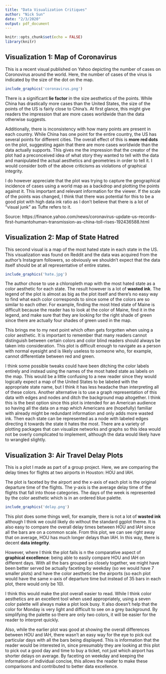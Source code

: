 ---
title: "Data Visualization Critiques"
author: "Nick Sun"
date: "2/3/2020"
output: pdf_document
---

```{r setup, include=FALSE}
knitr::opts_chunk$set(echo = FALSE)
library(knitr)
```

## Visualization 1: Map of Coronavirus

This is a recent visual published on Yahoo depicting the number of cases on Coronovirus around the world.
Here, the number of cases of the virus is indicated by the size of the dot on the map.

```{r, out.width='340px', fig.align='center'}
include_graphics('coronavirus.png')
```

There is a significant **lie factor** in the size aesthetics of the points.
While China has drastically more cases than the United States, the size of the points of the US is fairly close to China's.
At first glance, this might give readers the impression that are more cases worldwide than the data otherwise suggests.

Additionally, there is inconsistency with how many points are present in each country.
While China has one point for the entire country, the US has several points for different cities.
The overall effect of this is **more red dots** on the plot, suggesting again that there are more cases worldwide than the data actually supports.
This gives me the impression that the creator of the plot had a preconceived idea of what story they wanted to tell with the data and manipulated the actual aesthetics and geometries in order to tell it.
I would consider both of the above criticisms as violations of graphical integrity.

I do however appreciate that the plot was trying to capture the geographical incidence of cases using a world map as a backdrop and plotting the points against it.
This important and relevant information for the viewer.
If the scale of the points was changed, I think that there was potential for this to be a good plot with high data ink ratio as I don't believe that there is a lot of "visual junk" as Tufte refers to it.

Source: https://finance.yahoo.com/news/coronavirus-update-us-records-first-humantohuman-transmission-as-china-toll-rises-192436588.html 

## Visualization 2: Map of State Hatred

This second visual is a map of the most hated state in each state in the US.
This visualization was found on Reddit and the data was acquired from the author's Instagram followers, so obviously we shouldn't expect that the data itself should be at all representative of entire states.

```{r, out.width = '300px', fig.align='center'}
include_graphics('hate.jpg')
```

The author chose to use a chloropleth map with the most hated state as a color aesthetic for each state.
The result however is a lot of **wasted ink**.
The legend of the plot is almost as big as the plot itself and there's no easy way to find what each color corresponds to since some of the colors are so similar to each other.
For example, finding the most hted state of Maine is difficult because the reader has to look at the color of Maine, find it in the legend, and make sure that they are looking for the right shade of green since there are actually four shades of green used in the map.

This brings me to my next point which often gets forgotten when using a color aesthetic.
It is important to remember that many readers cannot distinguish between certain colors and color blind readers should always be taken into consideration.
This plot is difficult enough to navigate as a person with normal eyesight and is likely useless to someone who, for example, cannot differentiate between red and green.

I think some possible tweaks could have been ditching the color labels entirely and instead using the names of the most hated state as labels on the map.
This would be a little confusing to a new reader since they would logically expect a map of the United States to be labeled with the appropriate state name, but I think it has less headache than interpreting all of these colors.
Another alternative is to use a graph representation of this data with edges and nodes and ditch the background map altogether.
I think this is the best option since this plot is intended for an American audience so having all the data on a map which Americans are (hopefully) familiar with already might be redundant information and only adds more wasted ink.
Then each state can be represented as a node with labeled edges directing it towards the state it hates the most.
There are a variety of plotting packages that can visualize networks and graphs so this idea would not be overly complicated to implement, although the data would likely have to wrangled slightly.

## Visualization 3: Air Travel Delay Plots

This is a plot I made as part of a group project.
Here, we are comparing the delay times for flights at two airports in Houston: HOU and IAH.

The plot is faceted by the airport and the x-axis of each plot is the original departure time of the flights.
The y-axis is the average delay time of the flights that fall into those categories.
The days of the week is represented by the color aesthetic which is in an ordered blue palette.

```{r, out.width = '300px', fig.align='center'}
include_graphics('delay.png')
```

This plot does some things well, for example, there is not a lot of **wasted ink** although I think we could likely do without the standard ggplot theme.
It is also easy to compare the overall delay times between HOU and IAH since all the bars are on a common scale.
From this plot, we can see right away that on average, HOU has much longer delays than IAH.
In this way, there is decent **data integrity**.

However, where I think the plot fails is n the comparative aspect of **graphical excellence**: being able to easily compare HOU and IAH on different days.
With all the bars grouped so closely together, we might have been better served be actually faceting by weekday (so we would have 7 smaller plots) and have the color aesthetic be the airports (so each plot would have the same x-axis of departure time but instead of 35 bars in each plot, there would only be 10).

I think this would make the plot overall easier to read.
While I think color aesthetics are an excellent tool when used appropriately, using a seven color palette will always make a plot look busy.
It also doesn't help that the color for Monday is very light and difficult to see on a grey background.
By simplifying the palette so there are only two colors, it will be easier for the reader to interpret quickly.

Also, while the earlier plot was good at showing the overall differences between HOU and IAH, there wasn't an easy way for the eye to pick out particular days with all the bars being displayed.
This is information that the reader would be interested in, since presumably they are looking at this plot to pick out a good day and time to buy a ticket, not just which airport has shorter delays on average.
By faceting on weekday and keeping the information of individual concise, this allows the reader to make these comparisons and contributed to better data excellence.
